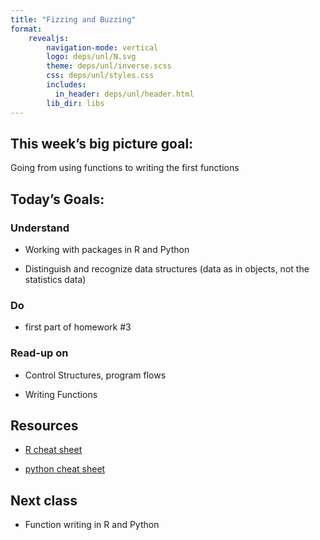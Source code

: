 ```yaml
---
title: "Fizzing and Buzzing"
format: 
    revealjs:
        navigation-mode: vertical
        logo: deps/unl/N.svg
        theme: deps/unl/inverse.scss
        css: deps/unl/styles.css
        includes:
          in_header: deps/unl/header.html
        lib_dir: libs
---
```



## This week's big picture goal:

Going from using functions to writing the first functions

## Today's Goals:


### Understand 

- Working with packages in R and Python

- Distinguish and recognize data structures (data as in objects, not the statistics data)

### Do

- first part of homework #3


### Read-up on 

- Control Structures, program flows

- Writing Functions

## Resources

- [R cheat sheet](https://srvanderplas.github.io/stat-computing-r-python/files/Short-refcard.pdf)

- [python cheat sheet](https://srvanderplas.github.io/stat-computing-r-python/files/Python3_reference_cheat_sheet.pdf)


## Next class

- Function writing in R and Python


